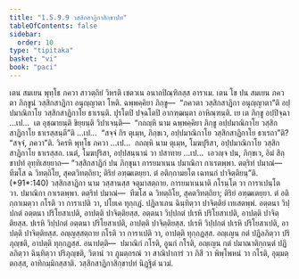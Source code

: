```yaml
---
title: "1.5.9.9 วสฺสิกสาฏิกาสิกฺขาปท"
tableOfContents: false
sidebar:
  order: 10
type: "tipitaka"
basket: "vi"
book: "paci"
---
```



<DynamicBreadcrumb />

<Division number="542" book="paci">

<Paragraph number="1576" book="paci">
เตน สมเยน พุทฺโธ ภควา สาวตฺถิยํ วิหรติ เชตวเน อนาถปิณฺฑิกสฺส อาราเม. เตน โข ปน สมเยน ภควตา ภิกฺขูนํ วสฺสิกสาฏิกา อนุญฺญาตา โหติ. ฉพฺพคฺคิยา ภิกฺขู—  “ภควตา วสฺสิกสาฏิกา อนุญฺญาตา”ติ อปฺปมาณิกาโย วสฺสิกสาฏิกาโย ธาเรนฺติ. ปุรโตปิ ปจฺฉโตปิ อากฑฺฒนฺตา อาหิณฺฑนฺติ.
</Paragraph>

<Paragraph number="1577" book="paci">
เย เต ภิกฺขู อปฺปิจฺฉา …เป…  เต อุชฺฌายนฺติ ขิยฺยนฺติ วิปาเจนฺติ—  “กถญฺหิ นาม ฉพฺพคฺคิยา ภิกฺขู อปฺปมาณิกาโย วสฺสิกสาฏิกาโย ธาเรสฺสนฺตี”ติ …เป…  “สจฺจํ กิร ตุเมฺห, ภิกฺขเว, อปฺปมาณิกาโย วสฺสิกสาฏิกาโย ธาเรถา”ติ? “สจฺจํ, ภควา”ติ. วิครหิ พุทฺโธ ภควา …เป…  กถญฺหิ นาม ตุเมฺห, โมฆปุริสา, อปฺปมาณิกาโย วสฺสิกสาฏิกาโย ธาเรสฺสถ. เนตํ, โมฆปุริสา, อปฺปสนฺนานํ วา ปสาทาย …เป…  เอวญฺจ ปน, ภิกฺขเว, อิมํ สิกฺขาปทํ อุทฺทิเสยฺยาถ—
</Paragraph>

</Division>
<Division number="543" book="paci">

<Paragraph number="1578" book="paci">
<Emphasis>“วสฺสิกสาฏิกํ ปน ภิกฺขุนา การยมาเนน ปมาณิกา กาเรตพฺพา. ตตฺริทํ ปมาณํ—  ทีฆโส ฉ วิทตฺถิโย, สุคตวิทตฺถิยา; ติริยํ อฑฺฒเตยฺยา. ตํ อติกฺกามยโต เฉทนกํ ปาจิตฺติยนฺ”</Emphasis>ติ. (*91*:<Emphasis>140</Emphasis>)
</Paragraph>

</Division>
<Division number="544" book="paci">

<Paragraph number="1579" book="paci">
<Emphasis>วสฺสิกสาฏิกา</Emphasis> นาม วสฺสานสฺส จตุมาสตฺถาย.
</Paragraph>

<Paragraph number="1580" book="paci">
<Emphasis>การยมาเนนา</Emphasis>ติ กโรนฺโต วา การาเปนฺโต วา. ปมาณิกา กาเรตพฺพา. ตตฺริทํ ปมาณํ—  ทีฆโส ฉ วิทตฺถิโย, สุคตวิทตฺถิยา; ติริยํ อฑฺฒเตยฺยา. ตํ อติกฺกาเมตฺวา กโรติ วา การาเปติ วา, ปโยเค ทุกฺกฏํ. ปฏิลาเภน ฉินฺทิตฺวา ปาจิตฺติยํ เทเสตพฺพํ.
</Paragraph>

</Division>
<Division number="545" book="paci">

<Paragraph number="1581" book="paci">
อตฺตนา วิปฺปกตํ อตฺตนา ปริโยสาเปติ, อาปตฺติ ปาจิตฺติยสฺส. อตฺตนา วิปฺปกตํ ปเรหิ ปริโยสาเปติ, อาปตฺติ ปาจิตฺติยสฺส. ปเรหิ วิปฺปกตํ อตฺตนา ปริโยสาเปติ, อาปตฺติ ปาจิตฺติยสฺส. ปเรหิ วิปฺปกตํ ปเรหิ ปริโยสาเปติ, อาปตฺติ ปาจิตฺติยสฺส.
</Paragraph>

<Paragraph number="1582" book="paci">
อญฺญสฺสตฺถาย กโรติ วา การาเปติ วา, อาปตฺติ ทุกฺกฏสฺส. อญฺเญน กตํ ปฏิลภิตฺวา ปริภุญฺชติ, อาปตฺติ ทุกฺกฏสฺส.
</Paragraph>

</Division>
<Division number="546" book="paci">

<Paragraph number="1583" book="paci">
อนาปตฺติ—  ปมาณิกํ กโรติ, อูนกํ กโรติ, อญฺเญน กตํ ปมาณาติกฺกนฺตํ ปฏิลภิตฺวา ฉินฺทิตฺวา ปริภุญฺชติ, วิตานํ วา ภูมตฺถรณํ วา สาณิปาการํ วา ภิสึ วา พิพฺโพหนํ วา กโรติ, อุมฺมตฺตกสฺส, อาทิกมฺมิกสฺสาติ.

</Paragraph>
</Division>

<Paragraph number="1584" type="center" book="paci">
วสฺสิกสาฏิกาสิกฺขาปทํ นิฏฺฐิตํ นวมํ.
</Paragraph>